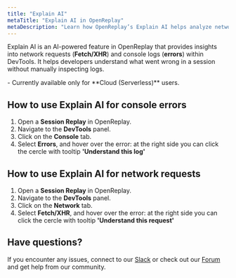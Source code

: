 ```yaml
---
title: "Explain AI"
metaTitle: "Explain AI in OpenReplay"
metaDescription: "Learn how OpenReplay’s Explain AI helps analyze network requests and console logs within session replays."
---
```


Explain AI is an AI-powered feature in OpenReplay that provides insights into network requests (**Fetch/XHR**) and console logs (**errors**) within DevTools. It helps developers understand what went wrong in a session without manually inspecting logs.

<Aside type="ai" title="Availability" >
  - Currently available only for **Cloud (Serverless)** users.
</Aside>


## How to use Explain AI for console errors
1. Open a **Session Replay** in OpenReplay.
2. Navigate to the **DevTools** panel.
3. Click on the **Console** tab.  
4. Select **Errors**, and hover over the error: at the right side you can click the cercle with tooltip **'Understand this log'**


## How to use Explain AI for network requests

1. Open a **Session Replay** in OpenReplay.
2. Navigate to the **DevTools** panel.
3. Click on the **Network** tab.  
4. Select **Fetch/XHR**, and hover over the error: at the right side you can click the cercle with tooltip **'Understand this request'**


## Have questions?
If you encounter any issues, connect to our [Slack](https://slack.openreplay.com) or check out our [Forum](https://forum.openreplay.com) and get help from our community.

